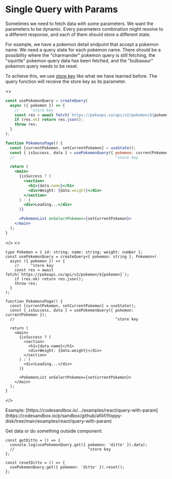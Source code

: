 

# Single Query with Params

Sometimes we need to fetch data with some parameters. We want the parameters to be dynamic.
Every parameters combination might resolve to a different response, and each of them should store a different state.

For example, we have a pokemon detail endpoint that accept a pokemon name.
We need a query state for each pokemon name.
There should be a possibility where the "charmander" pokemon query is still fetching,
the "squirtle" pokemon query data has been fetched, and the "bulbasaur" pokemon query needs to be reset.

To achieve this, we use [store key](/docs/stores/introduction) like what we have learned before.
The query function will receive the store key as its parameter.

<JsOrTs className="pt-5 -mb-3 justify-end">
<>

```jsx {2,12}
const usePokemonQuery = createQuery(
  async ({ pokemon }) => {
    //     ^store key
    const res = await fetch(`https://pokeapi.co/api/v2/pokemon/${pokemon}`);
    if (res.ok) return res.json();
    throw res;
  }
);

function PokemonsPage() {
  const [currentPokemon, setCurrentPokemon] = useState();
  const { isSuccess, data } = usePokemonQuery({ pokemon: currentPokemon });
  //                                            ^store key

  return (
    <main>
      {isSuccess ? (
        <section>
          <h1>{data.name}</h1>
          <div>Weight: {data.weight}</div>
        </section>
      ) : (
        <div>Loading...</div>
      )}

      <PokemonList onSelectPokemon={setCurrentPokemon}>
    </main>
  );
}
```

</>
<>

```tsx {3,13}
type Pokemon = { id: string; name: string; weight: number };
const usePokemonQuery = createQuery<{ pokemon: string }, Pokemon>(
  async ({ pokemon }) => {
    //     ^store key
    const res = await fetch(`https://pokeapi.co/api/v2/pokemon/${pokemon}`);
    if (res.ok) return res.json();
    throw res;
  }
);

function PokemonsPage() {
  const [currentPokemon, setCurrentPokemon] = useState();
  const { isSuccess, data } = usePokemonQuery({ pokemon: currentPokemon });
  //                                            ^store key

  return (
    <main>
      {isSuccess ? (
        <section>
          <h1>{data.name}</h1>
          <div>Weight: {data.weight}</div>
        </section>
      ) : (
        <div>Loading...</div>
      )}

      <PokemonList onSelectPokemon={setCurrentPokemon}>
    </main>
  );
}
```

</>
</JsOrTs>

<Callout type="info" emoji="ℹ️">
Example: [https://codesandbox.io/.../examples/react/query-with-param](https://codesandbox.io/p/sandbox/github/afiiif/floppy-disk/tree/main/examples/react/query-with-param)
</Callout>

Get data or do something outside component:

```tsx
const getDitto = () => {
  console.log(usePokemonQuery.get({ pokemon: 'ditto' }).data);
  //                                ^store key
};

const resetDitto = () => {
  usePokemonQuery.get({ pokemon: 'ditto' }).reset();
};
```
